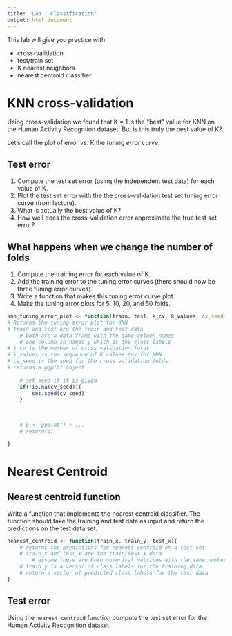 ```yaml
---
title: "Lab : Classification"
output: html_document
---
```


This lab will give you practice with

- cross-validation
- test/train set
- K nearest neighbors
- nearest centroid classifier

# KNN cross-validation


Using cross-validation we found that K = 1 is the "best" value for KNN on the Human Activity Recogntion dataset. But is this truly the best value of K?


Let's call the plot of error vs. K the *tuning error curve*.

## Test error


1. Compute the test set error (using the independent test data) for each value of K. 
2. Plot the test set error with the the cross-validation test set tuning error curve (from lecture).
3. What is actually the best value of K?
4. How well does the cross-validation error approximate the true test set error?

## What happens when we change the number of folds

1. Compute the training error for each value of K.
2. Add the training error to the tuning error curves (there should now be three tuning error curves).
3. Write a function that makes this tuning error curve plot.
4. Make the tuning error plots for 5, 10, 20, and 50 folds.

```r
knn_tuning_error_plot <- function(train, test, k_cv, k_values, cv_seed=NA){
# Returns the tuning error plot for KNN
# train and test are the train and test data
    # both are a data frame with the same column names
    # one column in named y which is the class labels
# k_cv is the number of cross validation folds
# k_values is the sequence of K values try for KNN
# cv_seed is the seed for the cross validation folds
# returns a ggplot object    
    
    # set seed if it is given
    if(!is.na(cv_seed)){
        set.seed(cv_seed)
    }

    
    
    # p <- ggplot() + ...
    # return(p)

}

```


# Nearest Centroid



## Nearest centroid function
Write a function that implements the nearest centroid classifier. The function should take the training and test data as input and return the predictions on the test data set.




```r
nearest_centroid <- function(train_x, train_y, test_x){
    # returns the predictions for nearest centroid on a test set
    # train_x and test_x are the train/test x data
        # assume these are both numerical matrices with the same number of columns
    # train_y is a vector of class labels for the training data
    # return a vector of predicted class labels for the test data
}


```


## Test error

Using the `nearest_centroid` function compute the test set error for the Human Activity Recognition dataset.






